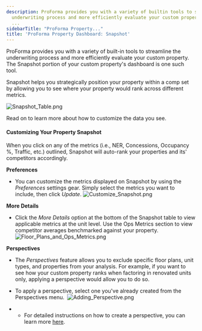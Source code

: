 ```yaml
---
description: ProForma provides you with a variety of builtin tools to streamline the
  underwriting process and more efficiently evaluate your custom property The Snapshot
  ...
sidebarTitle: "ProForma Property..."
title: 'ProForma Property Dashboard: Snapshot'
---
```


ProForma provides you with a variety of built-in tools to streamline the underwriting process and more efficiently evaluate your custom property. The Snapshot portion of your custom property's dashboard is one such tool. 


Snapshot helps you strategically position your property within a comp set by allowing you to see where your property would rank across different metrics. 


<Frame caption="Property performance comparison dashboard displaying metrics for various developments.">
  <img src="/images/radix/c23b096ed4daaee7ad688ceb894d10642fd13ffd.png" alt="Snapshot_Table.png" />
</Frame>


Read on to learn more about how to customize the data you see. 


#### Customizing Your Property Snapshot


When you click on any of the metrics (i.e., NER, Concessions, Occupancy %, Traffic, etc.) outlined, Snapshot will auto-rank your properties and its' competitors accordingly. 


**Preferences**


* You can customize the metrics displayed on Snapshot by using the *Preferences* settings gear. Simply select the metrics you want to include, then click *Update*. ![Customize_Snapshot.png](/images/radix/6c98bc0d3d7ead5d734ea749cbd60df17c6c8e39.png)


**More Details**


* Click the *More Details* option at the bottom of the Snapshot table to view applicable metrics at the unit level. Use the Ops Metrics section to view competitor averages benchmarked against your property.![Floor_Plans_and_Ops_Metrics.png](/images/radix/6b6e22b17173baab4226242d6d98e330ac25fdfa.png)


**Perspectives**


* The *Perspectives* feature allows you to exclude specific floor plans, unit types, and properties from your analysis. For example, if you want to see how your custom property ranks when factoring in renovated units only, applying a perspective would allow you to do so.
* To apply a perspective, select one you've already created from the Perspectives menu.  ![Adding_Perspective.png](/images/radix/4b7575f94c35a19343e50de2ac2154f2d2926b74.png)


* + For detailed instructions on how to create a perspective, you can learn more [here](../Benchmark/evaluating-your-portfolio-s-performance/how-to-use-perspectives.mdx).